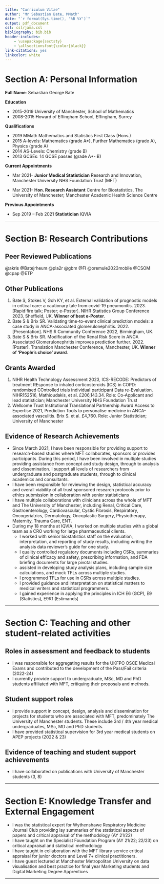 ```yaml
---
title: "Curriculum Vitae"
author: "Mr Sebastian Bate, MMath"
date: "`r format(Sys.time(), '%B %Y')`"
output: pdf_document
csl: csl/jama.csl
bibliography: bib.bib
header-includes:
    - \usepackage{sectsty}
    - \allsectionsfont{\color{black}}
link-citations: yes
linkcolor: white
---
```


# Section A: Personal Information

**Full Name**: Sebastian George Bate

**Education**

- 2015-2019	University of Manchester, School of Mathematics
- 2008-2015	Howard of Effingham School, Effingham, Surrey 

**Qualifications**

- 2019	MMath Mathematics and Statistics First Class (Hons.)
- 2015	A-levels: Mathematics (grade A*), Further Mathematics (grade A), Physics (grade A) 
- 2014	AS-Levels: Chemistry (grade B)
- 2013	GCSEs: 14 GCSE passes (grade A*- B)

**Current Appointments** 

- Mar 2021- 	**Junior Medical Statistician**	Research and Innovation, Manchester University NHS Foundation Trust (MFT)

- Mar 2021- 	**Hon. Research Assistant** Centre for Biostatistics, The University of Manchester; Manchester Academic Health Science Centre

**Previous Appointments**

- Sep 2019 – Feb 2021	**Statistician**	IQVIA 

---

# Section B: Research Contributions

## Peer Reviewed Publications

<div id="refs"></div>
  @akris
  @Batejrheum
  @pla2r
  @gbm
  @FI
  @oremule2023mobile
  @CSOM
  @cpap
  @ETP

## Other Publications
1.	Bate S, Stokes V, Goh KY, et al. External validation of prognostic models in critical care: a cautionary tale from covid-19 pneumonitis. 2023. [Rapid fire talk; Poster; e-Poster]. NIHR Statistics Group Conference 2023, Sheffield, UK. **Winner of best e-Poster**.
2.	Bate S & Brix SR. Validating time-to-event clinical prediction models: a case study in ANCA-associated glomerulonephritis. 2022. [Presentation]. NHS R Community Conference 2022, Birmingham, UK.
3.	Bate S & Brix SR. Modification of the Renal Risk Score in ANCA Associated Glomerulonephritis improves prediction further. 2022. [Poster]. Translation Manchester Conference, Manchester, UK. **Winner of ‘People’s choice’ award**.

## Grants Awarded
1.	NIHR Health Technology Assessment 2023, ICS-RECODE: Predictors of treatment REsponse to inhaled corticosteroids (ICS) in COPD: randomised COntrolled trials individual participant Data re-Evaluation. NIHR152516, Mathioudakis, et al. £206,143.34. Role: Co-Applicant and lead statistician; Manchester University NHS Foundation Trust
2.	Wellcome Trust Institutional Translational Partnership Award Access to Expertise 2021, Prediction Tools to personalise medicine in ANCA-associated vasculitis. Brix S. et al. £4,760. Role: Junior Statistician; University of Manchester

## Evidence of Research Achievements

- Since March 2021, I have been responsible for providing support to research-based studies where MFT collaborates, sponsors or provides participants.  During this period, I have been involved in multiple studies providing assistance from concept and study design, through to analysis and dissemination.  I support all levels of researchers from undergraduate and postgraduate students, through to clinical academics and consultants.
- I have been responsible for reviewing the design, statistical accuracy and overall viability of all trust sponsored research protocols prior to ethics submission in collaboration with senior statisticians
- I have multiple collaborations with clinicians across the whole of MFT and The University of Manchester, including Renal, Critical Care, Gastroenterology, Cardiovascular, Cystic Fibrosis, Respiratory, Oncogeriatrics, Dermatology, Oncoplastic Surgery, Physiotherapy, Maternity, Trauma Care, ENT.
- During my 18 months at IQVIA, I worked on multiple studies with a global team as a CRO working for large pharmaceutical clients.
  - I worked with senior biostatistics staff on the evaluation, interpretation, and reporting of study results, including writing the analysis data reviewer’s guide for one study.
  - I quality controlled regulatory documents including CSRs, summaries of clinical efficacy and safety, prescribing information, and FDA briefing documents for large pivotal studies. 
  -  assisted in developing study analysis plans, including sample size calculations, and mock TFLs across multiple studies. 
  - I programmed TFLs for use in CSRs across multiple studies. 
  - I provided guidance and interpretation on statistical matters to medical writers and statistical programmers.
  - I gained experience in applying the principles in ICH E6 (GCP), E9 (Statistics), E9R1 (Estimands)
  
---

# Section C: Teaching and other student-related activities

## Roles in assessment and feedback to students

- I was responsible for aggregating results for the UKFPO OSCE Medical Exams and contributed to the development of the Pass/Fail criteria (2022-24)
- I currently provide support to undergraduate, MSc, MD and PhD students affiliated with MFT, critiquing their proposals and methods. 

## Student support roles

- I provide support in concept, design, analysis and dissemination for projects for students who are associated with MFT, predominately The University of Manchester students. These include 3rd / 4th year medical undergraduates, MSc, MD and PhD students.
- I have provided statistical supervision for 3rd year medical students on APEP projects (2022 & 23)

## Evidence of teaching and student support achievements 

- I have collaborated on publications with University of Manchester students (3, 8)

---

# Section E: Knowledge Transfer and External Engagement 

- I was the statistical expert for Wythenshawe Respiratory Medicine Journal Club providing lay summaries of the statistical aspects of papers and critical appraisal of the methodology (AY 21/22)
- I have taught on the Specialist Foundation Program (AY 21/22; 22/23) on critical appraisal and statistical methodology
- I have taught in collaboration with the MFT library service critical appraisal for junior doctors and Level 7+ clinical practitioners.
- I have guest lectured at Manchester Metropolitan University on data visualisation and best practice for final year Marketing students and Digital Marketing Degree Apprentices

---

